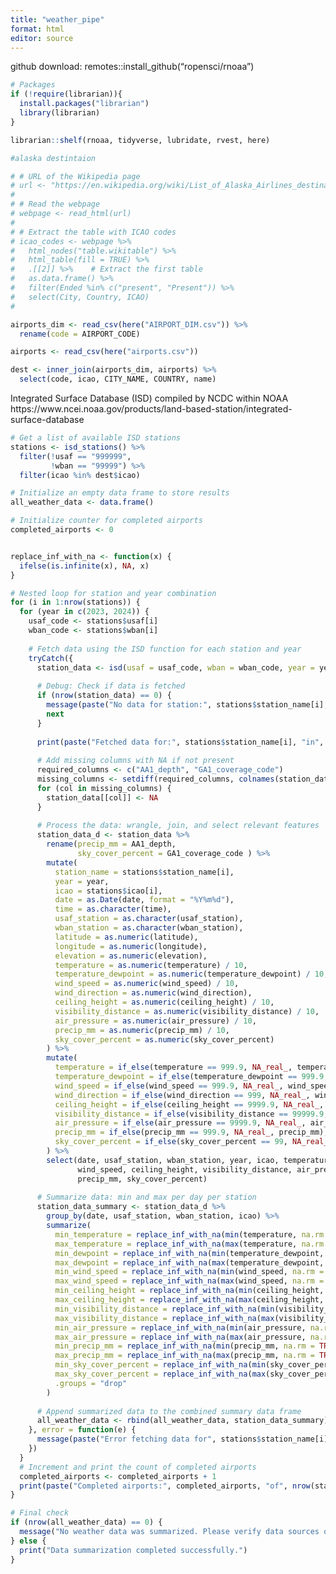 ```yaml
---
title: "weather_pipe"
format: html
editor: source
---
```


github download: remotes::install_github("ropensci/rnoaa")

```r


# Packages
if (!require(librarian)){
  install.packages("librarian")
  library(librarian)
}

librarian::shelf(rnoaa, tidyverse, lubridate, rvest, here)

```

```r
#alaska destintaion 

# # URL of the Wikipedia page
# url <- "https://en.wikipedia.org/wiki/List_of_Alaska_Airlines_destinations"
# 
# # Read the webpage
# webpage <- read_html(url)
# 
# # Extract the table with ICAO codes
# icao_codes <- webpage %>%
#   html_nodes("table.wikitable") %>%
#   html_table(fill = TRUE) %>% 
#   .[[2]] %>%    # Extract the first table
#   as.data.frame() %>% 
#   filter(Ended %in% c("present", "Present")) %>% 
#   select(City, Country, ICAO)
# 

airports_dim <- read_csv(here("AIRPORT_DIM.csv")) %>% 
  rename(code = AIRPORT_CODE)

airports <- read_csv(here("airports.csv"))

dest <- inner_join(airports_dim, airports) %>% 
  select(code, icao, CITY_NAME, COUNTRY, name)
```

 Integrated Surface Database (ISD) compiled by NCDC within NOAA
 https://www.ncei.noaa.gov/products/land-based-station/integrated-surface-database
```r
# Get a list of available ISD stations
stations <- isd_stations() %>% 
  filter(!usaf == "999999",
         !wban == "99999") %>%
  filter(icao %in% dest$icao)

# Initialize an empty data frame to store results
all_weather_data <- data.frame()

# Initialize counter for completed airports
completed_airports <- 0


replace_inf_with_na <- function(x) {
  ifelse(is.infinite(x), NA, x)
}

# Nested loop for station and year combination
for (i in 1:nrow(stations)) {
  for (year in c(2023, 2024)) {
    usaf_code <- stations$usaf[i]
    wban_code <- stations$wban[i]
    
    # Fetch data using the ISD function for each station and year
    tryCatch({
      station_data <- isd(usaf = usaf_code, wban = wban_code, year = year)
      
      # Debug: Check if data is fetched
      if (nrow(station_data) == 0) {
        message(paste("No data for station:", stations$station_name[i], "in year:", year))
        next
      }
      
      print(paste("Fetched data for:", stations$station_name[i], "in", year))
      
      # Add missing columns with NA if not present
      required_columns <- c("AA1_depth", "GA1_coverage_code")
      missing_columns <- setdiff(required_columns, colnames(station_data))
      for (col in missing_columns) {
        station_data[[col]] <- NA
      }
      
      # Process the data: wrangle, join, and select relevant features
      station_data_d <- station_data %>%
        rename(precip_mm = AA1_depth,
               sky_cover_percent = GA1_coverage_code ) %>%
        mutate(
          station_name = stations$station_name[i],
          year = year,
          icao = stations$icao[i],
          date = as.Date(date, format = "%Y%m%d"),
          time = as.character(time),
          usaf_station = as.character(usaf_station),
          wban_station = as.character(wban_station),
          latitude = as.numeric(latitude),
          longitude = as.numeric(longitude),
          elevation = as.numeric(elevation),
          temperature = as.numeric(temperature) / 10,
          temperature_dewpoint = as.numeric(temperature_dewpoint) / 10,
          wind_speed = as.numeric(wind_speed) / 10,
          wind_direction = as.numeric(wind_direction),
          ceiling_height = as.numeric(ceiling_height) / 10,
          visibility_distance = as.numeric(visibility_distance) / 10,
          air_pressure = as.numeric(air_pressure) / 10,
          precip_mm = as.numeric(precip_mm) / 10,
          sky_cover_percent = as.numeric(sky_cover_percent)
        ) %>%
        mutate(
          temperature = if_else(temperature == 999.9, NA_real_, temperature),
          temperature_dewpoint = if_else(temperature_dewpoint == 999.9, NA_real_, temperature_dewpoint),
          wind_speed = if_else(wind_speed == 999.9, NA_real_, wind_speed),
          wind_direction = if_else(wind_direction == 999, NA_real_, wind_direction),
          ceiling_height = if_else(ceiling_height == 9999.9, NA_real_, ceiling_height),
          visibility_distance = if_else(visibility_distance == 99999.9, NA_real_, visibility_distance),
          air_pressure = if_else(air_pressure == 9999.9, NA_real_, air_pressure),
          precip_mm = if_else(precip_mm == 999.9, NA_real_, precip_mm),
          sky_cover_percent = if_else(sky_cover_percent == 99, NA_real_, sky_cover_percent)
        ) %>%
        select(date, usaf_station, wban_station, year, icao, temperature, temperature_dewpoint,
               wind_speed, ceiling_height, visibility_distance, air_pressure,
               precip_mm, sky_cover_percent)
      
      # Summarize data: min and max per day per station
      station_data_summary <- station_data_d %>%
        group_by(date, usaf_station, wban_station, icao) %>%
        summarize(
          min_temperature = replace_inf_with_na(min(temperature, na.rm = TRUE)),
          max_temperature = replace_inf_with_na(max(temperature, na.rm = TRUE)),
          min_dewpoint = replace_inf_with_na(min(temperature_dewpoint, na.rm = TRUE)),
          max_dewpoint = replace_inf_with_na(max(temperature_dewpoint, na.rm = TRUE)),
          min_wind_speed = replace_inf_with_na(min(wind_speed, na.rm = TRUE)),
          max_wind_speed = replace_inf_with_na(max(wind_speed, na.rm = TRUE)),
          min_ceiling_height = replace_inf_with_na(min(ceiling_height, na.rm = TRUE)),
          max_ceiling_height = replace_inf_with_na(max(ceiling_height, na.rm = TRUE)),
          min_visibility_distance = replace_inf_with_na(min(visibility_distance, na.rm = TRUE)),
          max_visibility_distance = replace_inf_with_na(max(visibility_distance, na.rm = TRUE)),
          min_air_pressure = replace_inf_with_na(min(air_pressure, na.rm = TRUE)),
          max_air_pressure = replace_inf_with_na(max(air_pressure, na.rm = TRUE)),
          min_precip_mm = replace_inf_with_na(min(precip_mm, na.rm = TRUE)),
          max_precip_mm = replace_inf_with_na(max(precip_mm, na.rm = TRUE)),
          min_sky_cover_percent = replace_inf_with_na(min(sky_cover_percent, na.rm = TRUE)),
          max_sky_cover_percent = replace_inf_with_na(max(sky_cover_percent, na.rm = TRUE)),
          .groups = "drop"
        )
      
      # Append summarized data to the combined summary data frame
      all_weather_data <- rbind(all_weather_data, station_data_summary)
    }, error = function(e) {
      message(paste("Error fetching data for", stations$station_name[i], "in", year, "-", e$message))
    })
  }
  # Increment and print the count of completed airports
  completed_airports <- completed_airports + 1
  print(paste("Completed airports:", completed_airports, "of", nrow(stations)))
}

# Final check
if (nrow(all_weather_data) == 0) {
  message("No weather data was summarized. Please verify data sources or processing logic.")
} else {
  print("Data summarization completed successfully.")
}


```


